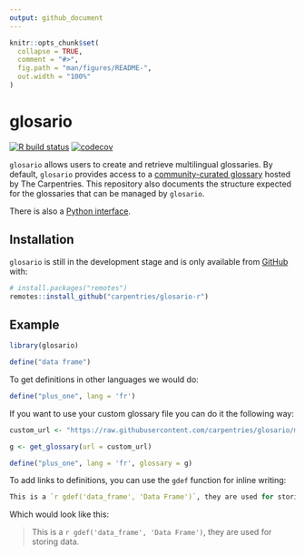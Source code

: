 ```yaml
---
output: github_document
---
```

<!-- README.md is generated from README.Rmd. Please edit that file -->


```r
knitr::opts_chunk$set(
  collapse = TRUE,
  comment = "#>",
  fig.path = "man/figures/README-",
  out.width = "100%"
)
```

# glosario

<!-- badges: start -->
[![R build status](https://github.com/carpentries/glosario-r/workflows/R-CMD-check/badge.svg)](https://github.com/carpentries/glosario-r/actions)
[![codecov](https://codecov.io/gh/carpentries/glosario-r/branch/master/graph/badge.svg)](https://codecov.io/gh/carpentries/glosario-r)
<!-- badges: end -->

`glosario` allows users to create and retrieve multilingual glossaries. By
default, `glosario` provides access to a [community-curated glossary](https://github.com/carpentries/glosario) hosted by The Carpentries. This repository also documents the structure expected for the glossaries that can be managed by `glosario`. 

There is also a [Python interface](https://glosario.readthedocs.io/en/latest/).

## Installation

`glosario` is still in the development stage and is only available from [GitHub](https://github.com/) with:

``` r
# install.packages("remotes")
remotes::install_github("carpentries/glosario-r")
```
## Example


```r
library(glosario)

define("data frame")
```

To get definitions in other languages we would do:

```r
define("plus_one", lang = 'fr')
```

If you want to use your custom glossary file you can do it the following way:

```r
custom_url <- "https://raw.githubusercontent.com/carpentries/glosario/master/glossary.yml"

g <- get_glossary(url = custom_url)

define("plus_one", lang = 'fr', glossary = g)
```

To add links to definitions, you can use the `gdef` function for inline writing:

```r
This is a `r gdef('data_frame', 'Data Frame')`, they are used for storing data.
```

Which would look like this:

> This is a `r gdef('data_frame', 'Data Frame')`, they are used for storing data.
